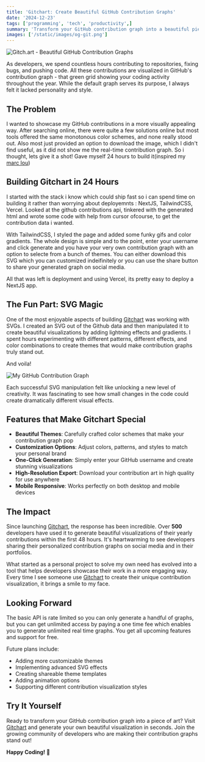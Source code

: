 ```yaml
---
title: 'Gitchart: Create Beautiful GitHub Contribution Graphs'
date: '2024-12-23'
tags: ['programming', 'tech', 'productivity',]
summary: 'Transform your GitHub contribution graph into a beautiful piece of art using Gitch.art, a micro-SaaS product built in 24 hours with NextJS'
images: ['/static/images/og-git.png']
---
```


![Gitch.art - Beautiful GitHub Contribution Graphs](/static/images/og-git-bg.png)

As developers, we spend countless hours contributing to repositories, fixing bugs, and pushing code. All these contributions are visualized in GitHub's contribution graph - that green grid showing your coding activity throughout the year. While the default graph serves its purpose, I always felt it lacked personality and style.

## The Problem

I wanted to showcase my GitHub contributions in a more visually appealing way. After searching online, there were quite a few solutions online but most tools offered the same monotonous color schemes, and none really stood out. Also most just provided an option to download the image, which I didn't find useful, as it did not show me the real-time contribution graph. So i thought, lets give it a shot! Gave myself 24 hours to build it(inspired my [marc lou](https://marclou.beehiiv.com/))

## Building Gitchart in 24 Hours

I started with the stack i know which could ship fast so i can spend time on building it rather than worrying about deployemnts : NextJS, TailwindCSS, Vercel.
Looked at the github contributions api, tinkered with the generated html and wrote some code with help from cursor ofcourse, to get the contribution data i wanted. 

With TailwindCSS, I styled the page and added some funky gifs and color gradients. 
The whole design is simple and to the point, enter your username and click generate and you have your very own contribution graph with an option to selecte from a bunch of themes. You can either download this SVG which you can customized indeifinitely or you can use the share button to share your generated graph on social media.

All that was left is deployment and using Vercel, its pretty easy to deploy a NextJS app.

## The Fun Part: SVG Magic

One of the most enjoyable aspects of building [Gitchart](https://www.gitch.art) was working with SVGs. I created an SVG out of the Github data and then manipulated it to create beautiful visualizations by adding lightning effects and gradients. I spent hours experimenting with different patterns, different effects, and color combinations to create themes that would make contribution graphs truly stand out.

And voila!

![My GitHub Contribution Graph](/static/images/talhatahir-gitchart.svg)




Each successful SVG manipulation felt like unlocking a new level of creativity. It was fascinating to see how small changes in the code could create dramatically different visual effects.

## Features that Make Gitchart Special

- **Beautiful Themes**: Carefully crafted color schemes that make your contribution graph pop
- **Customization Options**: Adjust colors, patterns, and styles to match your personal brand
- **One-Click Generation**: Simply enter your GitHub username and create stunning visualizations
- **High-Resolution Export**: Download your contribution art in high quality for use anywhere
- **Mobile Responsive**: Works perfectly on both desktop and mobile devices

## The Impact

Since launching [Gitchart](https://www.gitch.art), the response has been incredible. Over **500** developers have used it to generate beautiful visualizations of their yearly contributions within the first 48 hours. It's heartwarming to see developers sharing their personalized contribution graphs on social media and in their portfolios.

What started as a personal project to solve my own need has evolved into a tool that helps developers showcase their work in a more engaging way. Every time I see someone use [Gitchart](https://www.gitch.art) to create their unique contribution visualization, it brings a smile to my face.


## Looking Forward

The basic API is rate limited so you can only generate a handful of graphs, but you can get unlimited access by paying a one time fee which enables you to generate unlimited real time graphs. You get all upcoming features and support for free.


Future plans include:
- Adding more customizable themes
- Implementing advanced SVG effects
- Creating shareable theme templates
- Adding animation options
- Supporting different contribution visualization styles

## Try It Yourself

Ready to transform your GitHub contribution graph into a piece of art? Visit [Gitchart](https://www.gitch.art) and generate your own beautiful visualization in seconds. Join the growing community of developers who are making their contribution graphs stand out!

**Happy Coding! 🎨**
